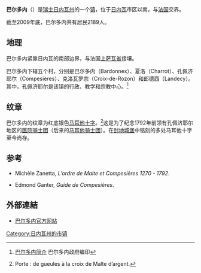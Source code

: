 {{瑞士市镇信息框
 | 市镇名称		= 巴尔多内
 | 原文名称             = Bardonnex
 | 图片 = Commandererie de Compesières.jpg
 | 纹章 = Bardonnex-coat of arms.svg
 | 语言                   = [[法语|法语]]
 | 所属州               = 日内瓦州
 | 所属区               = 无
 | lat_d=46|lat_m=08|lat_NS=N|long_d=6|long_m=06|long_EW=E
 | 邮政编码		= 1257
 | 市镇代码        	= 6605
 | 面积                 = 5.04
 | 平均海拔        =  476
 | 人口               = 2189<small>（2009年12月资料）</small>
 | 主页  		= www.bardonnex.ch
 | 市镇长           = 阿兰·瓦尔德（Alain Walder）<ref>{{fr}}[http://www.bardonnex.ch/newbardo/display.asp?XPG=24 le mot du maire] {{webarchive|url=https://web.archive.org/web/20110415083609/http://www.bardonnex.ch/newbardo/display.asp?XPG=24 |date=2011-04-15 }} Commune de Bardonnex</ref>
 | 相邻市镇             =  [[阿尔尚|阿尔尚]]（[[法国|法]]）、[[波赛|波赛]]（[[法国|法]]）、<br />[[萨莱夫山下科洛日|萨莱夫山下科洛日]]（[[法国|法]]）、<br />[[佩尔利-赛尔图|佩尔利-赛尔图]]、[[普朗莱乌特|普朗莱乌特]]、<br />[[圣朱利安|圣朱利安]]（[[法国|法]]）、[[特鲁瓦内|特鲁瓦内]]
 | 友好城市             = 
 | 地图文件 = Karte Gemeinde Bardonnex 2007.png
|}}
'''巴尔多内'''（{{lang-fr|Bardonnex}}）是[[瑞士|瑞士]][[日内瓦州|日内瓦州]]的一个[[瑞士的市镇|镇]]，位于[[日内瓦|日内瓦]]市区以南，与[[法国|法国]]交界。

截至2009年底，巴尔多内共有居民2189人。

== 地理 ==
巴尔多内紧靠日内瓦的南部边界，与法国[[上萨瓦省|上萨瓦省]]接壤。

巴尔多内下辖五个村，分别是巴尔多内（Bardonnex）、夏洛（Charrot）、孔佩济耶尔（Compesières）、克洛瓦罗宗（Croix-de-Rozon）和郎德西（Landecy）。其中，孔佩济耶尔是该镇的行政、教学和宗教中心。<ref>{{fr}}[http://www.bardonnex.ch/newbardo/docu/100.pdf 巴尔多内简介]{{dead link|date=2017年12月 |bot=InternetArchiveBot |fix-attempted=yes }} 巴尔多内政府编印</ref>

== 纹章 ==
巴尔多内的纹章为红底银色[[马耳他十字|马耳他十字]]。<ref>{{fr}}Porte : de gueules à la croix de Malte d’argent.</ref>这是为了纪念1792年前领有孔佩济耶尔地区的[[医院骑士团|医院骑士团]]（后来的[[马耳他骑士团|马耳他骑士团]]）。在[[贡普西耶尔骑士团封地|封地城堡]]中铭刻的多处马耳他十字至今尚存。

== 参考 ==
{{reflist}}
*{{fr}}Michèle Zanetta, ''L’ordre de Malte et Compesières 1270 - 1792''.
*{{fr}}Edmond Ganter, ''Guide de Compesières''.

== 外部連結 ==
*{{fr}}[http://www.bardonnex.ch 巴尔多内官方网站] {{Wayback|url=http://www.bardonnex.ch/ |date=20160623135203 }}

{{日内瓦州行政区划}}
{{DEFAULTSORT:Bardonnex}}
[[Category:日内瓦州的市镇|Category:日内瓦州的市镇]]